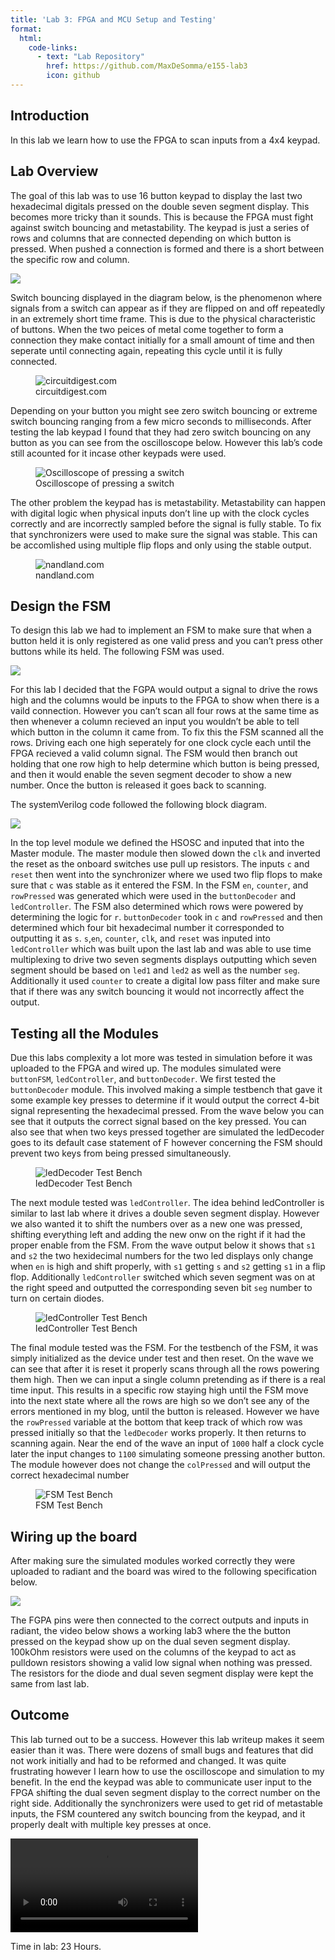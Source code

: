 ```yaml
---
title: 'Lab 3: FPGA and MCU Setup and Testing'
format:
  html: 
    code-links:
      - text: "Lab Repository"
        href: https://github.com/MaxDeSomma/e155-lab3
        icon: github
---
```


## Introduction
In this lab we learn how to use the FPGA to scan inputs from a 4x4 keypad.

## Lab Overview
The goal of this lab was to use 16 button keypad to display the last two hexadecimal digitals pressed on the double seven segment display. This becomes more tricky than it sounds. This is because the FPGA must fight against switch bouncing and metastability. The keypad is just a series of rows and columns that are connected depending on which button is pressed. When pushed a connection is formed and there is a short between the specific row and column. 

![](images/keypad.png)

Switch bouncing displayed in the diagram below, is the phenomenon where signals from a switch can appear as if they are flipped on and off repeatedly in an extremely short time frame. This is due to the physical characteristic of buttons. When the two peices of metal come together to form a connection they make contact initially for a small amount of time and then seperate until connecting again, repeating this cycle until it is fully connected. 

![circuitdigest.com](images/switchBouncing.png)

Depending on your button you might see zero switch bouncing or extreme switch bouncing ranging from a few micro seconds to milliseconds. After testing the lab keypad I found that they had zero switch bouncing on any button as you can see from the oscilloscope below. However this lab's code still acounted for it incase other keypads were used. 

![Oscilloscope of pressing a switch](images/noSwitchBouncing.png)

The other problem the keypad has is metastability. Metastability can happen with digital logic when physical inputs don't line up with the clock cycles correctly and are incorrectly sampled before the signal is fully stable. To fix that synchronizers were used to make sure the signal was stable. This can be accomlished using multiple flip flops and only using the stable output. 

![nandland.com](images/metastability.png)

## Design the FSM
To design this lab we had to implement an FSM to make sure that when a button held it is only registered as one valid press and you can't press other buttons while its held. The following FSM was used.

![](images/fsm.png)

For this lab I decided that the FGPA would output a signal to drive the rows high and the columns would be inputs to the FPGA to show when there is a vaild connection. However you can't scan all four rows at the same time as then whenever a column recieved an input you wouldn't be able to tell which button in the column it came from. To fix this the FSM scanned all the rows. Driving each one high seperately for one clock cycle each until the FPGA recieved a valid column signal. The FSM would then branch out holding that one row high to help determine which button is being pressed, and then it would enable the seven segment decoder to show a new number. Once the button is released it goes back to scanning.

The systemVerilog code followed the following block diagram. 

![](images/lab3BlockDiagram.png)

In the top level module we defined the HSOSC and inputed that into the Master module. The master module then slowed down the `clk` and inverted the reset as the onboard switches use pull up resistors. The inputs `c` and `reset` then went into the synchronizer where we used two flip flops to make sure that `c` was stable as it entered the FSM. In the FSM `en`, `counter`, and `rowPressed` was generated which were used in the `buttonDecoder` and `ledController`. The FSM also determined which rows were powered by determining the logic for `r`. `buttonDecoder` took in `c` and `rowPressed` and then determined which four bit hexadecimal number it corresponded to outputting it as `s`. `s`,`en`, `counter`, `clk`, and `reset` was inputed into `ledController` which was built upon the last lab and was able to use time multiplexing to drive two seven segments displays outputting which seven segment should be based on `led1` and `led2` as well as the number `seg`. Additionally it used `counter` to create a digital low pass filter and make sure that if there was any switch bouncing it would not incorrectly affect the output.

## Testing all the Modules
Due this labs complexity a lot more was tested in simulation before it was uploaded to the FPGA and wired up. The modules simulated were `buttonFSM`, `ledController`, and `buttonDecoder`. We first tested the `buttonDecoder` module. This involved making a simple testbench that gave it some example key presses to determine if it would output the correct 4-bit signal representing the hexadecimal pressed. From the wave below you can see that it outputs the correct signal based on the key pressed. You can also see that when two keys pressed together are simulated the ledDecoder goes to its default case statement of F however concerning the FSM should prevent two keys from being pressed simultaneously.

![ledDecoder Test Bench](images/decoderTB.png)

The next module tested was `ledController`. The idea behind ledController is similar to last lab where it drives a double seven segment display. However we also wanted it to shift the numbers over as a new one was pressed, shifting everything left and adding the new onw on the right if it had the proper enable from the FSM. From the wave output below it shows that `s1` and `s2` the two hexidecimal numbers for the two led displays only change when `en` is high and shift properly, with `s1` getting `s` and `s2` getting `s1` in a flip flop. Additionally `ledController` switched which seven segment was on at the right speed and outputted the corresponding seven bit `seg` number to turn on certain diodes.

![ledController Test Bench](images/controllerTB.png)

The final module tested was the FSM. For the testbench of the FSM, it was simply initialized as the device under test and then reset. On the wave we can see that after it is reset it properly scans through all the rows powering them high. Then we can input a single column pretending as if there is a real time input. This results in a specific row staying high until the FSM move into the next state where all the rows are high so we don't see any of the errors mentioned in my blog, until the button is released. However we have the `rowPressed` variable at the bottom that keep track of which row was pressed initially so that the `ledDecoder` works properly. It then returns to scanning again. Near the end of the wave an input of `1000` half a clock cycle later the input changes to `1100` simulating someone pressing another button. The module however does not change the `colPressed` and will output the correct hexadecimal number

![FSM Test Bench](images/fsmTB.png)

## Wiring up the board
After making sure the simulated modules worked correctly they were uploaded to radiant and the board was wired to the following specification below.

![](images/pins.png)

The  FGPA pins were then connected to the correct outputs and inputs in radiant, the video below shows a working lab3 where the the button pressed on the keypad show up on the dual seven segment display. 100kOhm resistors were used on the columns of the keypad to act as pulldown resistors showing a valid low signal when nothing was pressed. The resistors for the diode and dual seven segment display were kept the same from last lab.

## Outcome
This lab turned out to be a success. However this lab writeup makes it seem easier than it was. There were dozens of small bugs and features that did not work initially and had to be reformed and changed. It was quite frustrating however I learn how to use the oscilloscope and simulation to my benefit. In the end the keypad was able to communicate user input to the FPGA shifting the dual seven segment display to the correct number on the right side. Additionally the synchronizers were used to get rid of metastable inputs, the FSM countered any switch bouncing from the keypad, and it properly dealt with multiple key presses at once. 

![](images/working.mov)

Time in lab: 23 Hours. 


